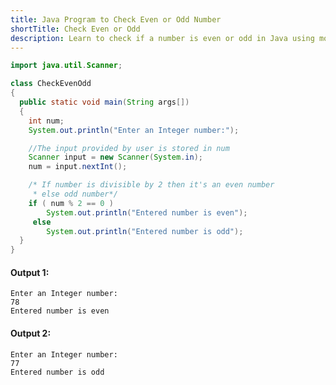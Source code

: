 ```yaml
---
title: Java Program to Check Even or Odd Number
shortTitle: Check Even or Odd
description: Learn to check if a number is even or odd in Java using modulus operator. Complete program with examples and explanations of different approaches.
---
```


```java
import java.util.Scanner;

class CheckEvenOdd
{
  public static void main(String args[])
  {
    int num;
    System.out.println("Enter an Integer number:");

    //The input provided by user is stored in num
    Scanner input = new Scanner(System.in);
    num = input.nextInt();

    /* If number is divisible by 2 then it's an even number
     * else odd number*/
    if ( num % 2 == 0 )
        System.out.println("Entered number is even");
     else
        System.out.println("Entered number is odd");
  }
}
```

#### Output 1:

```plaintext
Enter an Integer number:
78
Entered number is even
```

#### Output 2:

```plaintext
Enter an Integer number:
77
Entered number is odd
```
